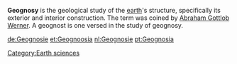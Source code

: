 {{dict}}
{{wiktionary}}
'''Geognosy''' is the geological study of the [[earth]]'s structure, specifically its exterior and interior construction. The term was coined by [[Abraham Gottlob Werner]]. A geognost is one versed in the study of geognosy.

[[Category:Earth sciences]]

{{geology-stub}}

[[de:Geognosie]]
[[et:Geognoosia]]
[[nl:Geognosie]]
[[pt:Geognosia]]